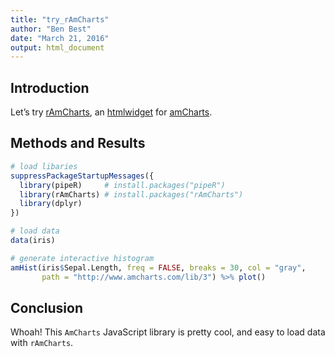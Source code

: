 ```yaml
---
title: "try_rAmCharts"
author: "Ben Best"
date: "March 21, 2016"
output: html_document
---
```


## Introduction

Let's try [rAmCharts](https://github.com/DataKnowledge/rAmCharts), an [htmlwidget](http://www.htmlwidgets.org/) for [amCharts](https://www.amcharts.com/).

## Methods and Results

```r
# load libaries
suppressPackageStartupMessages({
  library(pipeR)     # install.packages("pipeR")
  library(rAmCharts) # install.packages("rAmCharts")
  library(dplyr)
})

# load data
data(iris)

# generate interactive histogram
amHist(iris$Sepal.Length, freq = FALSE, breaks = 30, col = "gray",
       path = "http://www.amcharts.com/lib/3") %>% plot()
```

## Conclusion

Whoah! This `AmCharts` JavaScript library is pretty cool, and easy to load data with `rAmCharts`.
